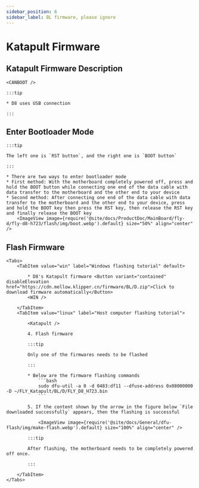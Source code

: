 ```yaml
---
sidebar_position: 6
sidebar_label: BL firmware, please ignore
---
```



# Katapult Firmware

## Katapult Firmware Description

    <CANBOOT />

    :::tip

    * D8 uses USB connection

    :::

## Enter Bootloader Mode

    :::tip

    The left one is `RST button`, and the right one is `BOOT button`

    :::

    * There are two ways to enter bootloader mode
    * First method: With the motherboard completely powered off, press and hold the BOOT button while connecting one end of the data cable with data transfer to the motherboard and the other end to your device
    * Second method: After connecting one end of the data cable with data transfer to the motherboard and the other end to your device, press and hold the BOOT key then press the RST key, then release the RST key and finally release the BOOT key
        <ImageView image={require('@site/docs/ProductDoc/MainBoard/fly-d/fly-d8-h723/flash/img/boot.webp').default} size="50%" align="center" />

## Flash Firmware
    <Tabs>
        <TabItem value="win" label="Windows flashing tutorial" default>

            * D8's Katapult firmware <Button variant="contained" disableElevation href="https://cdn.mellow.klipper.cn/firmware/BL/D.zip">Click to download firmware automatically</Button>
            <WIN />

        </TabItem>
        <TabItem value="linux" label="Host computer flashing tutorial">

            <Katapult />

            4. Flash firmware

            :::tip

            Only one of the firmwares needs to be flashed

            :::

            * Below are the firmware flashing commands
                ```bash
                sudo dfu-util -a 0 -d 0483:df11 --dfuse-address 0x08000000 -D ~/FLY_Katapult/BL/D/FLY_D8_H723.bin
                ```

            5. If the content shown by the arrow in the figure below `File downloaded successfully` appears, then the flashing is successful

                <ImageView image={require('@site/docs/General/dfu-flash/img/make-flash.webp').default} size="100%" align="center" />

            :::tip

            After flashing, the motherboard needs to be completely powered off once.

            :::

        </TabItem>
    </Tabs>

